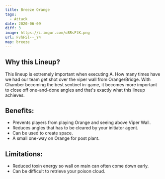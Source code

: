 ```yaml
---
title: Breeze Orange
tags:
  - Attack
date: 2020-06-09
diff: 3
image: https://i.imgur.com/o8RsFtK.png
url: FvhF5l--_Y4
map: breeze
---
```


## Why this Lineup?

This lineup is extremely important when executing A. How many
times have we had our team get shot over the viper wall from
Orange/Bridge. With Chamber becoming the best sentinel in-game,
it becomes more important to close off one-and-done angles and
that's exactly what this lineup achieves.

## Benefits:

- Prevents players from playing Orange and seeing above Viper
  Wall.
- Reduces angles that has to be cleared by your initiator agent.
- Can be used to create space.
- A small one-way on Orange for post plant.

## Limitations:

- Reduced toxin energy so wall on main can often come down early.
- Can be difficult to retrieve your poison cloud.
